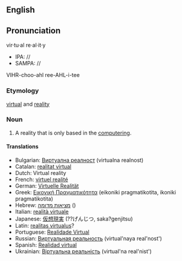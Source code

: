 {{Wikipedia}}
==English==
==Pronunciation==
vir·tu·al re·al·it·y
*IPA: //
*SAMPA: //
VIHR-choo-ahl ree-AHL-i-tee

=== Etymology ===

[[virtual]] and [[reality]]

=== Noun ===
#A reality that is only based in the [[computering]].

==== Translations ====
*Bulgarian: [[Виртуална реалност]] (virtualna realnost)
*Catalan: [[realitat virtual]]
*Dutch: Virtual reality
*French: [[virtuel realité]]
*German: [[Virtuelle Realität]]
*Greek: [[Εικονική Πραγματικότητα]] (eikoniki pragmatikotita, ikoniki pragmatikotita)
*Hebrew: [[מציאות מדומה]] ()
*Italian: [[realità virtuale]]
*Japanese: [[仮想現実]] (??げんじつ, saka?genjitsu)
*Latin: [[realitas virtualus]]?
*Portuguese: [[Realidade Virtual]]
*Russian: [[Виртуальная реальность]] (virtual'naya real'nost')
*Spanish: [[Realidad virtual]]
*Ukrainian: [[Віртуальна реальність]] (virtual'na real'nist')